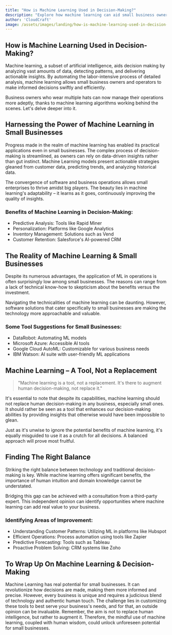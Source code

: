 ```yaml
---
title: "How is Machine Learning Used in Decision-Making?"
description: "Explore how machine learning can aid small business owners in making informed, efficient decisions."
author: 'CloudCraft'
image: /assets/images/landing/how-is-machine-learning-used-in-decision-making.jpg
---
```


## How is Machine Learning Used in Decision-Making?

Machine learning, a subset of artificial intelligence, aids decision making by analyzing vast amounts of data, detecting patterns, and delivering actionable insights. By automating the labor-intensive process of detailed analysis, machine learning allows small business owners and operators to make informed decisions swiftly and efficiently.

Business owners who wear multiple hats can now manage their operations more adeptly, thanks to machine learning algorithms working behind the scenes. Let's delve deeper into it.

<ServicesBlurb />

## Harnessing the Power of Machine Learning in Small Businesses 

Progress made in the realm of machine learning has enabled its practical applications even in small businesses. The complex process of decision-making is streamlined, as owners can rely on data-driven insights rather than gut instinct. Machine Learning models present actionable strategies gleaned from customer data, predicting trends, and analyzing historical data.

The convergence of software and business operations allows small enterprises to thrive amidst big players. The beauty lies in machine learning's adaptability – it learns as it goes, continuously improving the quality of insights. 

### Benefits of Machine Learning in Decision-Making:

- Predictive Analysis: Tools like Rapid Miner 
- Personalization: Platforms like Google Analytics 
- Inventory Management: Solutions such as Vend
- Customer Retention: Salesforce's AI-powered CRM

## The Reality of Machine Learning & Small Businesses

Despite its numerous advantages, the application of ML in operations is often surprisingly low among small businesses. The reasons can range from a lack of technical know-how to skepticism about the benefits versus the investment.

Navigating the technicalities of machine learning can be daunting. However, software solutions that cater specifically to small businesses are making the technology more approachable and valuable.

### Some Tool Suggestions for Small Businesses:

- DataRobot: Automating ML models
- Microsoft Azure: Accessible AI tools
- Google Cloud AutoML: Customizable for various business needs
- IBM Watson: AI suite with user-friendly ML applications

<GetStartedBlurb />

## Machine Learning – A Tool, Not a Replacement

<blockquote><p>"Machine learning is a tool, not a replacement. It's there to augment human decision-making, not replace it."</p></blockquote>

It's essential to note that despite its capabilities, machine learning should not replace human decision-making in any business, especially small ones. It should rather be seen as a tool that enhances our decision-making abilities by providing insights that otherwise would have been impossible to glean.

Just as it's unwise to ignore the potential benefits of machine learning, it's equally misguided to use it as a crutch for all decisions. A balanced approach will prove most fruitful.

## Finding The Right Balance 

Striking the right balance between technology and traditional decision-making is key. While machine learning offers significant benefits, the importance of human intuition and domain knowledge cannot be understated. 

Bridging this gap can be achieved with a consultation from a third-party expert. This independent opinion can identify opportunities where machine learning can add real value to your business.

### Identifying Areas of Improvement:

- Understanding Customer Patterns: Utilizing ML in platforms like Hubspot
- Efficient Operations: Process automation using tools like Zapier
- Predictive Forecasting: Tools such as Tableau
- Proactive Problem Solving: CRM systems like Zoho 

## To Wrap Up On Machine Learning & Decision-Making

Machine Learning has real potential for small businesses. It can revolutionize how decisions are made, making them more informed and precise. However, every business is unique and requires a judicious blend of technology and authentic human touch. The challenge lies in customizing these tools to best serve your business's needs, and for that, an outside opinion can be invaluable. Remember, the aim is not to replace human intelligence, but rather to augment it. Therefore, the mindful use of machine learning, coupled with human wisdom, could unlock unforeseen potential for small businesses.
